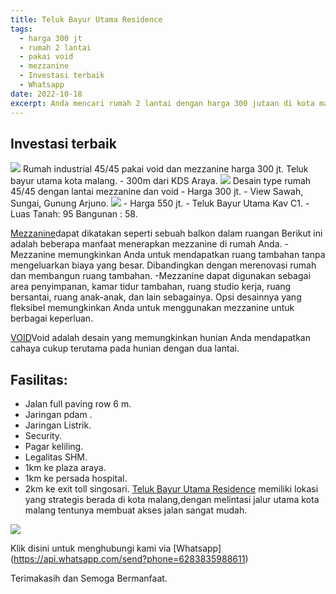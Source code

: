 ```yaml
---
title: Teluk Bayur Utama Residence
tags:
  - harga 300 jt
  - rumah 2 lantai
  - pakai void
  - mezzanine
  - Investasi terbaik
  - Whatsapp
date: 2022-10-18
excerpt: Anda mencari rumah 2 lantai dengan harga 300 jutaan di kota malang.Teluk Bayur Utama Residence mempermudah anda dengan fasilitas dan hunian yang asri. Rumah berkonsep industrialis pakai void dan mezzanine.                                                                                                                                                                                                                                                                                               
---
```

## Investasi terbaik
<Image src="/images/progress teluk bayur.jpg" width={1050} height={1050} />
Rumah industrial 45/45 pakai void dan mezzanine harga 300 jt. 
Teluk bayur utama kota malang. 
- 300m dari KDS Araya.
<Image src="/images/Desain type 45.jpg" width={1500} height={1060} />
Desain type rumah 45/45 dengan lantai mezzanine dan void 
<YouTube id="QXRM-_u1oaw" />
- Harga 300 jt.
- View Sawah, Sungai, Gunung Arjuno.

<Image src="/images/kav c1.jpg" width={2400} height={3200} />
- Harga 550 jt.
- Teluk Bayur Utama Kav C1. 
- Luas Tanah: 95 Bangunan : 58. 

[Mezzanine](https://www.rumah.com/panduan-properti/mengenal-mezzanine-dan-cara-menerapkannya-di-rumah-18887)dapat dikatakan seperti sebuah balkon dalam ruangan 
Berikut ini adalah beberapa manfaat menerapkan mezzanine di rumah Anda.
-Mezzanine memungkinkan Anda untuk mendapatkan ruang tambahan tanpa mengeluarkan biaya yang besar. Dibandingkan dengan merenovasi rumah dan membangun ruang tambahan.
-Mezzanine dapat digunakan sebagai area penyimpanan, kamar tidur tambahan, ruang studio kerja, ruang bersantai, ruang anak-anak, dan lain sebagainya. Opsi desainnya yang fleksibel memungkinkan Anda untuk menggunakan mezzanine untuk berbagai keperluan.

[VOID](https://prospeku.com/artikel/void-adalah---3125)Void adalah desain yang memungkinkan hunian Anda mendapatkan cahaya cukup terutama pada hunian dengan dua lantai. 

## Fasilitas:
- Jalan full paving row 6 m.
- Jaringan pdam .
- Jaringan Listrik.
- Security.
- Pagar keliling.
- Legalitas SHM.
- 1km ke plaza araya.
- 1km ke persada hospital.
- 2km ke exit toll singosari.
[Teluk Bayur Utama Residence](https://goo.gl/maps/kCEu223jubzhQisF6) memiliki lokasi yang strategis berada di kota malang,dengan melintasi jalur utama kota malang tentunya 
membuat akses jalan sangat mudah.

<Image src="/images/site plan teluk bayur.jpg" width={1500} height={1838} />

Klik disini untuk menghubungi kami via [Whatsapp]
(https://api.whatsapp.com/send?phone=6283835988611)

Terimakasih dan Semoga Bermanfaat.


